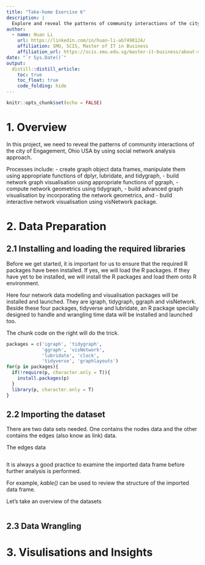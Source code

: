 ```yaml
---
title: "Take-home Exercise 6"
description: |
  Explore and reveal the patterns of community interactions of the city of Engagement, Ohio USA by using social network analysis approach.
author:
  - name: Huan Li
    url: https://linkedin.com/in/huan-li-ab7498124/
    affiliation: SMU, SCIS, Master of IT in Business
    affiliation_url: https://scis.smu.edu.sg/master-it-business/about-mitb-main
date: "`r Sys.Date()`"
output:
  distill::distill_article:
    toc: true
    toc_float: true
    code_folding: hide
---
```


```r
knitr::opts_chunk$set(echo = FALSE)
```


# 1. Overview

In this project, we need to reveal the patterns of community interactions of the city of Engagement, Ohio USA by using social network analysis approach.

Processes include:
  - create graph object data frames, manipulate them using appropriate functions of dplyr, lubridate, and tidygraph,
  - build network graph visualisation using appropriate functions of ggraph,
  - compute network geometrics using tidygraph,
  - build advanced graph visualisation by incorporating the network geometrics, and
  - build interactive network visualisation using visNetwork package.

# 2. Data Preparation

## 2.1 Installing and loading the required libraries

Before we get started, it is important for us to ensure that the required R packages have been installed. If yes, we will load the R packages. If they have yet to be installed, we will install the R packages and load them onto R environment.

Here four network data modelling and visualisation packages will be installed and launched. They are igraph, tidygraph, ggraph and visNetwork. Beside these four packages, tidyverse and lubridate, an R package specially designed to handle and wrangling time data will be installed and launched too.

The chunk code on the right will do the trick.

```r
packages = c('igraph', 'tidygraph', 
             'ggraph', 'visNetwork', 
             'lubridate', 'clock',
             'tidyverse', 'graphlayouts')
for(p in packages){
  if(!require(p, character.only = T)){
    install.packages(p)
  }
  library(p, character.only = T)
}
```



## 2.2 Importing the dataset

There are two data sets needed. One contains the nodes data and the other contains the edges (also know as link) data.

The edges data

```r


```


It is always a good practice to examine the imported data frame before further analysis is performed.

For example, *kable()* can be used to review the structure of the imported data frame.

Let's take an overview of the datasets


```r

```


## 2.3 Data Wrangling



# 3. Visulisations and Insights